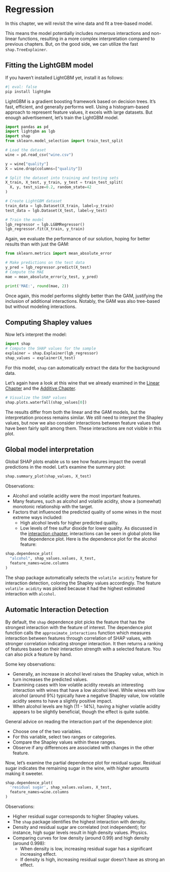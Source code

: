 # Regression

In this chapter, we will revisit the wine data and fit a tree-based model.

This means the model potentially includes numerous interactions and non-linear functions, resulting in a more complex interpretation compared to previous chapters.
But, on the good side, we can utilize the fast `shap.TreeExplainer`.

## Fitting the LightGBM model

If you haven't installed LightGBM yet, install it as follows:

```python
#| eval: false
pip install lightgbm
```

LightGBM is a gradient boosting framework based on decision trees.
It's fast, efficient, and generally performs well.
Using a histogram-based approach to represent feature values, it excels with large datasets.
But enough advertisement, let's train the LightGBM model.

```python
import pandas as pd
import lightgbm as lgb
import shap
from sklearn.model_selection import train_test_split

# Load the dataset
wine = pd.read_csv("wine.csv")

y = wine["quality"]
X = wine.drop(columns=["quality"])

# Split the dataset into training and testing sets
X_train, X_test, y_train, y_test = train_test_split(
  X, y, test_size=0.2, random_state=42
)

# Create LightGBM dataset
train_data = lgb.Dataset(X_train, label=y_train)
test_data = lgb.Dataset(X_test, label=y_test)

# Train the model
lgb_regressor = lgb.LGBMRegressor()
lgb_regressor.fit(X_train, y_train)
```

Again, we evaluate the performance of our solution, hoping for better results than with just the GAM:

```python
from sklearn.metrics import mean_absolute_error

# Make predictions on the test data
y_pred = lgb_regressor.predict(X_test)
# Compute the MAE
mae = mean_absolute_error(y_test, y_pred)

print('MAE:', round(mae, 2))

```

Once again, this model performs slightly better than the GAM, justifying the inclusion of additional interactions.
Notably, the GAM was also tree-based but without modeling interactions.


## Computing Shapley values

Now let's interpret the model:

```python
import shap
# Compute the SHAP values for the sample
explainer = shap.Explainer(lgb_regressor)
shap_values = explainer(X_test)
```

For this model, `shap` can automatically extract the data for the background data.

Let's again have a look at this wine that we already examined in the [Linear Chapter](#linear) and the [Additive Chapter](#additive).

```python
# Visualize the SHAP values
shap.plots.waterfall(shap_values[0])
```

The results differ from both the linear and the GAM models, but the interpretation process remains similar.
We still need to interpret the Shapley values, but now we also consider interactions between feature values that have been fairly split among them.
These interactions are not visible in this plot.

## Global model interpretation

Global SHAP plots enable us to see how features impact the overall predictions in the model.
Let's examine the summary plot:

```python
shap.summary_plot(shap_values, X_test)
```

Observations:

- Alcohol and volatile acidity were the most important features.
- Many features, such as alcohol and volatile acidity, show a (somewhat) monotonic relationship with the target.
- Factors that influenced the predicted quality of some wines in the most extreme ways included:
  - High alcohol levels for higher predicted quality.
  - Low levels of free sulfur dioxide for lower quality.
As discussed in the [interaction chapter](#interaction), interactions can be seen in global plots like the dependence plot.
Here is the dependence plot for the alcohol feature:

```python
shap.dependence_plot(
  "alcohol", shap_values.values, X_test,
  feature_names=wine.columns
)
```

The shap package automatically selects the `volatile acidity` feature for interaction detection, coloring the Shapley values accordingly.
The feature `volatile acidity` was picked because it had the highest estimated interaction with `alcohol`.

::: {.callout-note}

## Automatic Interaction Detection

By default, the `shap` dependence plot picks the feature that has the strongest interaction with the feature of interest.
The dependence plot function calls the  `approximate_interactions` function which measures interaction between features through correlation of SHAP values, with stronger correlation indicating stronger interaction.
It then returns a ranking of features based on their interaction strength with a selected feature.
You can also pick a feature by hand.

:::


Some key observations:

- Generally, an increase in alcohol level raises the Shapley value, which in turn increases the predicted values.
- Examining cases with low volatile acidity reveals an interesting interaction with wines that have a low alcohol level. While wines with low alcohol (around 9%) typically have a negative Shapley value, low volatile acidity seems to have a slightly positive impact.
- When alcohol levels are high (11 - 14%), having a higher volatile acidity appears to be slightly beneficial, though the effect is quite subtle.

::: {.callout-note}
General advice on reading the interaction part of the dependence plot:

- Choose one of the two variables.
- For this variable, select two ranges or categories.
- Compare the Shapley values within these ranges.
- Observe if any differences are associated with changes in the other feature.

:::

Now, let's examine the partial dependence plot for residual sugar.
Residual sugar indicates the remaining sugar in the wine, with higher amounts making it sweeter.

```python
shap.dependence_plot(
  'residual sugar', shap_values.values, X_test,
  feature_names=wine.columns
)
```


Observations:

- Higher residual sugar corresponds to higher Shapley values.
- The `shap` package identifies the highest interaction with density.
- Density and residual sugar are correlated (not independent); for instance, high sugar levels result in high density values. Physics.
- Comparing curves for low density (around 0.99) and high density (around 0.998):
  - When density is low, increasing residual sugar has a significant increasing effect.
  - If density is high, increasing residual sugar doesn't have as strong an effect.

